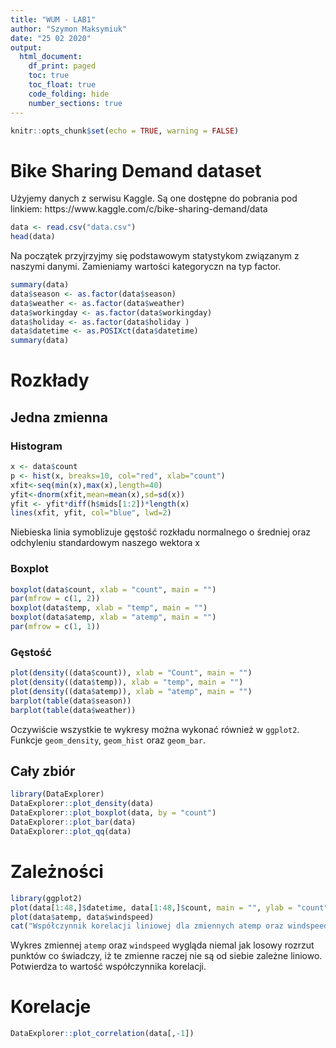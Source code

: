 ---
title: "WUM - LAB1"
author: "Szymon Maksymiuk"
date: "25 02 2020"
output:
  html_document:
    df_print: paged
    toc: true
    toc_float: true
    code_folding: hide
    number_sections: true
---


```{r setup, include=FALSE}
knitr::opts_chunk$set(echo = TRUE, warning = FALSE)
```

# Bike Sharing Demand dataset

Użyjemy danych z serwisu Kaggle. Są one dostępne do pobrania pod linkiem: https://www.kaggle.com/c/bike-sharing-demand/data

```{r}
data <- read.csv("data.csv")
head(data)
```

Na początek przyjrzyjmy się podstawowym statystykom związanym z naszymi danymi. Zamieniamy wartości kategoryczn na typ factor.

```{r}
summary(data)
data$season <- as.factor(data$season)
data$weather <- as.factor(data$weather)
data$workingday <- as.factor(data$workingday)
data$holiday <- as.factor(data$holiday )
data$datetime <- as.POSIXct(data$datetime)
summary(data)
```

# Rozkłady

## Jedna zmienna

### Histogram

```{r eval = FALSE}
x <- data$count
p <- hist(x, breaks=10, col="red", xlab="count")
xfit<-seq(min(x),max(x),length=40)
yfit<-dnorm(xfit,mean=mean(x),sd=sd(x))
yfit <- yfit*diff(h$mids[1:2])*length(x)
lines(xfit, yfit, col="blue", lwd=2)
```

Niebieska linia symoblizuje gęstość rozkładu normalnego o średniej oraz odchyleniu standardowym naszego wektora x

### Boxplot

```{r}
boxplot(data$count, xlab = "count", main = "")
par(mfrow = c(1, 2))
boxplot(data$temp, xlab = "temp", main = "")
boxplot(data$atemp, xlab = "atemp", main = "")
par(mfrow = c(1, 1))
```

### Gęstość

```{r}
plot(density((data$count)), xlab = "Count", main = "")
plot(density((data$temp)), xlab = "temp", main = "")
plot(density((data$atemp)), xlab = "atemp", main = "")
barplot(table(data$season))
barplot(table(data$weather))
```

Oczywiście wszystkie te wykresy można wykonać również w `ggplot2`. Funkcje `geom_density`, `geom_hist` oraz `geom_bar`.

## Cały zbiór

```{r}
library(DataExplorer)
DataExplorer::plot_density(data)
DataExplorer::plot_boxplot(data, by = "count")
DataExplorer::plot_bar(data)
DataExplorer::plot_qq(data)
```

# Zależności

```{r}
library(ggplot2)
plot(data[1:48,]$datetime, data[1:48,]$count, main = "", ylab = "count", xlab = "date")
plot(data$atemp, data$windspeed)
cat("Współczynnik korelacji liniowej dla zmiennych atemp oraz windspeed", cor(data$atemp, data$windspeed))
```

Wykres zmiennej `atemp` oraz `windspeed` wygląda niemal jak losowy rozrzut punktów co świadczy, iż te zmienne raczej nie są od siebie zależne liniowo. Potwierdza to wartość współczynnika korelacji.

# Korelacje

```{r}
DataExplorer::plot_correlation(data[,-1])
```